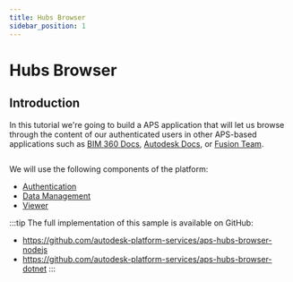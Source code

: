 ```yaml
---
title: Hubs Browser
sidebar_position: 1
---
```



# Hubs Browser

## Introduction

In this tutorial we're going to build a APS application that will let us browse through the content
of our authenticated users in other APS-based applications such as [BIM 360 Docs](https://www.autodesk.com/bim-360/construction-document-management-software/),
[Autodesk Docs](https://www.autodesk.com/products/autodesk-docs/overview), or [Fusion Team](https://www.autodesk.com/products/fusion-360/overview).

<Image img={PreviewUrl} />

We will use the following components of the platform:

- [Authentication](https://aps.autodesk.com/en/docs/oauth/v2/developers_guide/overview)
- [Data Management](https://aps.autodesk.com/en/docs/data/v2/developers_guide/overview)
- [Viewer](https://aps.autodesk.com/en/docs/viewer/v7/developers_guide/overview)

:::tip
The full implementation of this sample is available on GitHub:
- https://github.com/autodesk-platform-services/aps-hubs-browser-nodejs
- https://github.com/autodesk-platform-services/aps-hubs-browser-dotnet
:::
